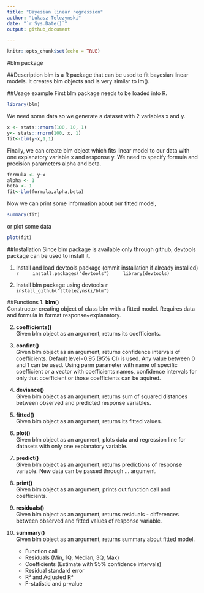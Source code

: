 ```yaml
---
title: "Bayesian linear regression"
author: "Lukasz Telezynski"
date: "`r Sys.Date()`"
output: github_document

---
```


```r
knitr::opts_chunk$set(echo = TRUE)
```
#blm package

##Description
blm is a R package that can be used to fit bayesian linear models. It creates blm objects and is very similar to lm().

##Usage example
First blm package needs to be loaded into R.
```r
library(blm)
```

We need some data so we generate a dataset with 2 variables x and y.
```r
x <- stats::rnorm(100, 10, 1)
y<- stats::rnorm(100, x, 1)
fit<-blm(y~x,1,1)
```

Finally, we can create blm object which fits linear model to our data with one explanatory variable x and response y. We need to specify formula and precision parameters alpha and beta.
```r
formula <- y~x
alpha <- 1
beta <- 1
fit<-blm(formula,alpha,beta)
```

Now we can print some information about our fitted model,
```r
summary(fit)
```


or plot some data
```r
plot(fit)
```

##Installation
Since blm package is available only through github, devtools package can be used to install it.

1. Install and load devtools package (ommit installation if already installed)
    ```r
    install.packages("devtools")
    library(devtools)
    ```

2. Install blm package using devtools
    ```r
    install_github("lttelezynski/blm")
    ```
  
##Functions
1. **blm()**  
  Constructor creating object of class blm with a fitted model. Requires data and formula in format response~explanatory.

2. **coefficients()**  
  Given blm object as an argument, returns its coefficients.
  
3. **confint()**  
  Given blm object as an argument, returns confidence intervals of coefficients. Default level=0.95 (95% CI) is used. Any value between 0 and 1 can be used. Using parm parameter with name of specific coefficient or a vector with coefficients names, confidence intervals for only that coefficient or those coefficients can be aquired.
  
4. **deviance()**  
  Given blm object as an argument, returns sum of squared distances between observed and predicted response variables.

5. **fitted()**  
  Given blm object as an argument, returns its fitted values.

6. **plot()**  
 Given blm object as an argument, plots data and regression line for datasets with only one explanatory variable.

7. **predict()**  
  Given blm object as an argument, returns predictions of response variable. New data can be passed through ... argument.
  
8. **print()**  
  Given blm object as an argument, prints out function call and coefficients.
  
9. **residuals()**  
  Given blm object as an argument, returns residuals - differences between observed and fitted values of response variable.

10. **summary()**  
  Given blm object as an argument, returns summary about fitted model.
    * Function call
    * Residuals (Min, 1Q, Median, 3Q, Max)
    * Coefficients (Estimate with 95% confidence intervals)
    * Residual standard error
    * R² and Adjusted R²
    * F-statistic and p-value
